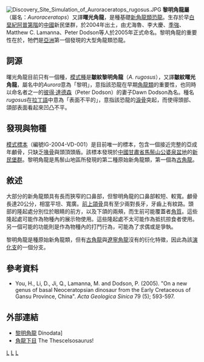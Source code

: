 {{Automatic Taxobox
| taxon = Auroraceratops
| fossil_range = 早[[白堊紀|白堊紀]], {{fossil range|阿普第階}}
| image = Auroraceratops BW.jpg
| image_caption = 黎明角龍的想像圖
| authority = [[尤海魯|You]] ''et al.'', 2005
| type_species = '''皺紋黎明角龍<br>''Auroraceratops rugosus'''''
| type_species_authority = You ''et al.'', 2005 
}}
[[File:Discovery_Site_Simulation_of_Auroraceratops_rugosus.JPG|thumb]]
'''黎明角龍屬'''（屬名：''Auroraceratops''）又譯'''曙光角龍'''，是種基礎[[新角龍類|新角龍類]][[恐龍|恐龍]]。生存於早[[白堊紀|白堊紀]][[阿普第階|阿普第階]]的[[中國|中國]]新民堡群，於2004年出土，由尤海魯、李大慶、[[季強|季強]]、Matthew C. Lamanna、Peter Dodson等人於2005年正式命名。黎明角龍的重要性在於，牠們是[[亞洲|亞洲]]第一個發現的大型角龍類恐龍。

==詞源==
曙光角龍目前只有一個種，[[模式種|模式種]]是'''皺紋黎明角龍'''（''A. rugosus''），又譯'''皺紋曙光角龍'''，屬名中的''Aurora''意為「黎明」，意指該恐龍在早期[[角龍類|角龍類]]的重要性，也同時以命名者之一的[[彼得·達德森|彼得·達德森]]（Peter Dodson）的妻子Dawn Dodson為名。種名''rugosus''在[[拉丁語|拉丁語]]中意為「表面不平的」，意指該恐龍的[[淚骨|淚骨]]突起，而使得頭部、頜部表面看起來凹凸不平。

==發現與物種==
[[模式標本|模式標本]]（編號IG-2004-VD-001）是目前唯一的標本，包含一個接近完整的亞成年顱骨，只缺乏[[喙骨|喙骨]]與頭頂頭盾。該標本發現於[[中國|中國]][[甘肅省|甘肅省]][[馬鬃山|馬鬃山]][[公婆泉盆地|公婆泉盆地]]的[[新民堡群|新民堡群]]。黎明角龍是馬鬃山地區所發現的第二種原始新角龍類，第一個為[[古角龍|古角龍]]。

==敘述==
大部分的新角龍類具有長而狹窄的口鼻部，但黎明角龍的口鼻部較短、較寬。顱骨長達20公分，相當平坦、寬廣。[[前上頜骨|前上頜骨]]具有至少兩對長牙，牙齒上有紋路。頭部的隆起處分別位於眼睛的前方，以及下頜的兩頰，而生前可能覆蓋者[[角質|角質]]。這些隆起處可能作為物種內的展示物使用。這些隆起處不太可能作為抵抗掠食者使用。另一個可能的功能則是作為物種內的打鬥行為，可能為了求偶或是爭執。

黎明角龍是種原始新角龍類，但有[[古角龍|古角龍]]與[[遼寧角龍|遼寧角龍]]沒有的衍化特徵，因此為該[[演化支|演化支]]的一個分支。

==參考資料==
{{reflist}}
* You, H., Li, D., Ji, Q., Lamanna, M. and Dodson, P. (2005). "On a new genus of basal Neoceratopsian dinosaur from the Early Cretaceous of Gansu Province, China".  ''Acta Geologica Sinica'' 79 (5); 593-597.

==外部連結==
*[https://web.archive.org/web/20151224065121/http://www.dinodata.org/index.php?option=com_content&task=view&id=5890&Itemid=67 黎明角龍] Dinodata]
*[https://web.archive.org/web/20091207085409/http://www.thescelosaurus.com/ceratopsia.htm 角龍下目] The Thescelsosaurus!
{{頭飾龍類|C.}}
{{Taxonbar|from=Q133183}}

[[Category:亞洲恐龍|L]]
[[Category:角龍亞目|L]]
[[Category:下白堊紀恐龍|L]]